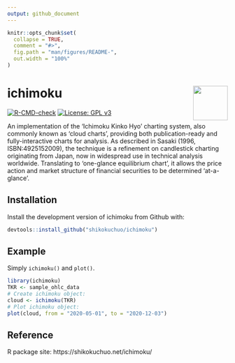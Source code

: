 ```yaml
---
output: github_document
---
```


<!-- README.md is generated from README.Rmd. Please edit that file -->

```r
knitr::opts_chunk$set(
  collapse = TRUE,
  comment = "#>",
  fig.path = "man/figures/README-",
  out.width = "100%"
)
```

# ichimoku <img src='man/figures/logo.jpg' align="right" height="79" />

<!-- badges: start -->
[![R-CMD-check](https://github.com/shikokuchuo/ichimoku/workflows/R-CMD-check/badge.svg)](https://github.com/shikokuchuo/ichimoku/actions) 
[![License: GPL v3](https://img.shields.io/badge/License-GPLv3-blue.svg)](https://www.gnu.org/licenses/gpl-3.0)
<!-- badges: end -->

An implementation of the 'Ichimoku Kinko Hyo' charting system, also commonly known as 'cloud charts', providing both publication-ready and fully-interactive charts for analysis. As described in Sasaki (1996, ISBN:4925152009), the technique is a refinement on candlestick charting originating from Japan, now in widespread use in technical analysis worldwide. Translating to 'one-glance equilibrium chart', it allows the price action and market structure of financial securities to be determined 'at-a-glance'.

## Installation

Install the development version of ichimoku from Github with:

``` r
devtools::install_github("shikokuchuo/ichimoku")
```

## Example

Simply `ichimoku()` and `plot()`.

```r
library(ichimoku)
TKR <- sample_ohlc_data
# Create ichimoku object:
cloud <- ichimoku(TKR)
# Plot ichimoku object:
plot(cloud, from = "2020-05-01", to = "2020-12-03")
```

## Reference

R package site: https://shikokuchuo.net/ichimoku/

